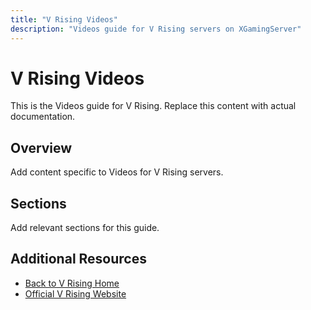 ```yaml
---
title: "V Rising Videos"
description: "Videos guide for V Rising servers on XGamingServer"
---
```


# V Rising Videos

This is the Videos guide for V Rising. Replace this content with actual documentation.

## Overview

Add content specific to Videos for V Rising servers.

## Sections

Add relevant sections for this guide.

## Additional Resources

- [Back to V Rising Home](./index)
- [Official V Rising Website](https://example.com)
